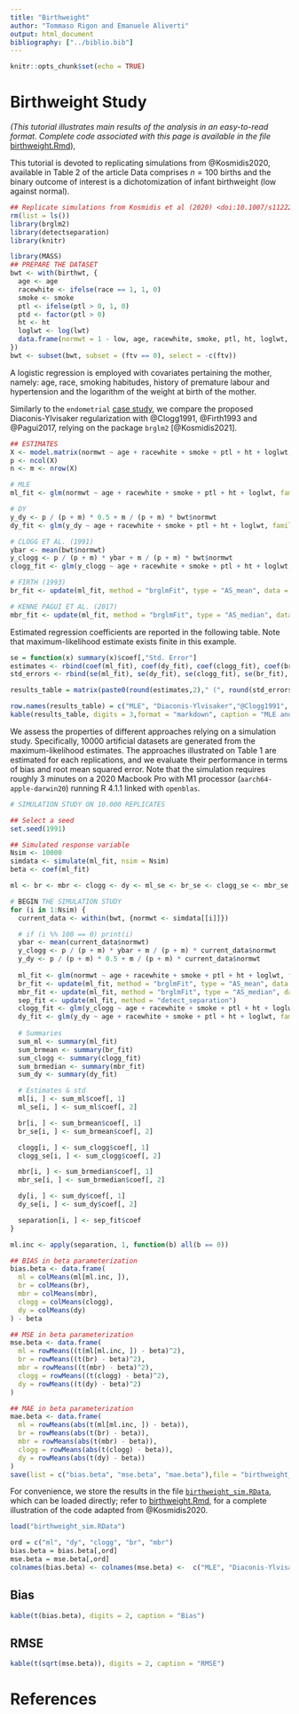 ```yaml
---
title: "Birthweight"
author: "Tommaso Rigon and Emanuele Aliverti"
output: html_document
bibliography: ["../biblio.bib"]
---
```


```r
knitr::opts_chunk$set(echo = TRUE)
```

# Birthweight Study

*(This tutorial illustrates main results of the analysis in an easy-to-read format.
Complete code associated with this page is available in the file* 
[birthweight.Rmd](https://raw.githubusercontent.com/tommasorigon/logistic-bias-reduction/main/BIRTHWEIGHT/birthweight.Rmd)),

This tutorial is devoted to replicating simulations from @Kosmidis2020, available in Table 2 of the article
Data comprises $n = 100$ births and the binary outcome of interest is a dichotomization of 
infant birthweight (low against normal). 

```r
## Replicate simulations from Kosmidis et al (2020) <doi:10.1007/s11222-019-09860-6
rm(list = ls())
library(brglm2)
library(detectseparation)
library(knitr)
```

```r
library(MASS)
## PREPARE THE DATASET
bwt <- with(birthwt, {
  age <- age
  racewhite <- ifelse(race == 1, 1, 0)
  smoke <- smoke
  ptl <- ifelse(ptl > 0, 1, 0)
  ptd <- factor(ptl > 0)
  ht <- ht
  loglwt <- log(lwt)
  data.frame(normwt = 1 - low, age, racewhite, smoke, ptl, ht, loglwt, ftv)
})
bwt <- subset(bwt, subset = (ftv == 0), select = -c(ftv))
```

A logistic regression is employed with covariates pertaining the mother, namely: age, race, smoking habitudes, history of premature labour and hypertension and
the logarithm of the weight at birth of the mother.

Similarly to the `endometrial` [case study](../ENDOMETRIAL/), we compare the proposed
Diaconis-Ylvisaker regularization with @Clogg1991, @Firth1993 and @Pagui2017, relying on the package `brglm2` [@Kosmidis2021].

```r
## ESTIMATES
X <- model.matrix(normwt ~ age + racewhite + smoke + ptl + ht + loglwt, data = bwt)
p <- ncol(X)
n <- m <- nrow(X)

# MLE
ml_fit <- glm(normwt ~ age + racewhite + smoke + ptl + ht + loglwt, family = binomial, data = bwt)

# DY
y_dy <- p / (p + m) * 0.5 + m / (p + m) * bwt$normwt
dy_fit <- glm(y_dy ~ age + racewhite + smoke + ptl + ht + loglwt, family = binomial, data = bwt)

# CLOGG ET AL. (1991)
ybar <- mean(bwt$normwt)
y_clogg <- p / (p + m) * ybar + m / (p + m) * bwt$normwt
clogg_fit <- glm(y_clogg ~ age + racewhite + smoke + ptl + ht + loglwt, family = binomial, data = bwt)

# FIRTH (1993)
br_fit <- update(ml_fit, method = "brglmFit", type = "AS_mean", data = bwt)

# KENNE PAGUI ET AL. (2017)
mbr_fit <- update(ml_fit, method = "brglmFit", type = "AS_median", data = bwt)
```

Estimated regression coefficients are reported in the following table. Note that maximum-likelihood estimate
exists finite in this example.

```r
se = function(x) summary(x)$coef[,"Std. Error"]
estimates <- rbind(coef(ml_fit), coef(dy_fit), coef(clogg_fit), coef(br_fit), coef(mbr_fit))
std_errors <- rbind(se(ml_fit), se(dy_fit), se(clogg_fit), se(br_fit), se(mbr_fit))

results_table = matrix(paste0(round(estimates,2)," (", round(std_errors,2),")"),ncol = p)

row.names(results_table) = c("MLE", "Diaconis-Ylvisaker","@Clogg1991", "@Firth1993", "@Pagui2017")
kable(results_table, digits = 3,format = "markdown", caption = "MLE and BR estimates")
```

We assess the properties of different approaches relying on a simulation study.
Specifically, $10000$ artificial datasets are generated from the maximum-likelihood estimates.
The approaches illustrated on Table 1 are estimated for each replications, and we evaluate their
performance in terms of bias and root mean squared error.
Note that the simulation requires roughly $3$ minutes on a 2020 Macbook Pro with M1 processor 
(`aarch64-apple-darwin20`)  running R 4.1.1 linked with `openblas`. 

```r
# SIMULATION STUDY ON 10.000 REPLICATES

## Select a seed
set.seed(1991)

## Simulated response variable
Nsim <- 10000
simdata <- simulate(ml_fit, nsim = Nsim)
beta <- coef(ml_fit)

ml <- br <- mbr <- clogg <- dy <- ml_se <- br_se <- clogg_se <- mbr_se <- dy_se <- separation <- matrix(NA, nrow = Nsim, ncol = length(beta))

# BEGIN THE SIMULATION STUDY
for (i in 1:Nsim) {
  current_data <- within(bwt, {normwt <- simdata[[i]]})

  # if (i %% 100 == 0) print(i)
  ybar <- mean(current_data$normwt)
  y_clogg <- p / (p + m) * ybar + m / (p + m) * current_data$normwt
  y_dy <- p / (p + m) * 0.5 + m / (p + m) * current_data$normwt
  
  ml_fit <- glm(normwt ~ age + racewhite + smoke + ptl + ht + loglwt, family = binomial, data = current_data)
  br_fit <- update(ml_fit, method = "brglmFit", type = "AS_mean", data = current_data)
  mbr_fit <- update(ml_fit, method = "brglmFit", type = "AS_median", data = current_data)
  sep_fit <- update(ml_fit, method = "detect_separation")
  clogg_fit <- glm(y_clogg ~ age + racewhite + smoke + ptl + ht + loglwt, family = binomial, data = current_data)
  dy_fit <- glm(y_dy ~ age + racewhite + smoke + ptl + ht + loglwt, family = binomial, data = current_data)
  
  # Summaries
  sum_ml <- summary(ml_fit)
  sum_brmean <- summary(br_fit)
  sum_clogg <- summary(clogg_fit)
  sum_brmedian <- summary(mbr_fit)
  sum_dy <- summary(dy_fit)

  # Estimates & std
  ml[i, ] <- sum_ml$coef[, 1]
  ml_se[i, ] <- sum_ml$coef[, 2]

  br[i, ] <- sum_brmean$coef[, 1]
  br_se[i, ] <- sum_brmean$coef[, 2]

  clogg[i, ] <- sum_clogg$coef[, 1]
  clogg_se[i, ] <- sum_clogg$coef[, 2]

  mbr[i, ] <- sum_brmedian$coef[, 1]
  mbr_se[i, ] <- sum_brmedian$coef[, 2]

  dy[i, ] <- sum_dy$coef[, 1]
  dy_se[i, ] <- sum_dy$coef[, 2]

  separation[i, ] <- sep_fit$coef
}

ml.inc <- apply(separation, 1, function(b) all(b == 0))

## BIAS in beta parameterization
bias.beta <- data.frame(
  ml = colMeans(ml[ml.inc, ]),
  br = colMeans(br),
  mbr = colMeans(mbr),
  clogg = colMeans(clogg),
  dy = colMeans(dy)
) - beta

## MSE in beta parameterization
mse.beta <- data.frame(
  ml = rowMeans((t(ml[ml.inc, ]) - beta)^2),
  br = rowMeans((t(br) - beta)^2),
  mbr = rowMeans((t(mbr) - beta)^2),
  clogg = rowMeans((t(clogg) - beta)^2),
  dy = rowMeans((t(dy) - beta)^2)
)

## MAE in beta parameterization
mae.beta <- data.frame(
  ml = rowMeans(abs(t(ml[ml.inc, ]) - beta)),
  br = rowMeans(abs(t(br) - beta)),
  mbr = rowMeans(abs(t(mbr) - beta)),
  clogg = rowMeans(abs(t(clogg) - beta)),
  dy = rowMeans(abs(t(dy) - beta))
)
save(list = c("bias.beta", "mse.beta", "mae.beta"),file = "birthweight_sim.RData")
```

For convenience, we store the results in the file 
[`birthweight_sim.RData`](https://github.com/tommasorigon/logistic-bias-reduction/blob/main/BIRTHWEIGHT/birthweight_sim.RData),
which can be loaded directly; refer to
[birthweight.Rmd](https://raw.githubusercontent.com/tommasorigon/logistic-bias-reduction/main/BIRTHWEIGHT/birthweight.Rmd),
for a complete illustration of the code adapted from @Kosmidis2020.

```r
load("birthweight_sim.RData")
```

```r
ord = c("ml", "dy", "clogg", "br", "mbr")
bias.beta = bias.beta[,ord]
mse.beta = mse.beta[,ord]
colnames(bias.beta) <- colnames(mse.beta) <-  c("MLE", "Diaconis-Ylvisaker", "@Clogg1991",  "@Firth1993", "@Pagui2017")
```

## Bias

```r
kable(t(bias.beta), digits = 2, caption = "Bias")
```

## RMSE

```r
kable(t(sqrt(mse.beta)), digits = 2, caption = "RMSE")
```

# References
